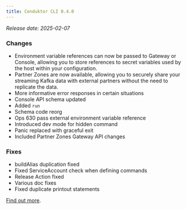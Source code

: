 ```yaml
---
title: Conduktor CLI 0.4.0
---
```


*Release date: 2025-02-07*

### Changes
- Environment variable references can now be passed to Gateway or Console, allowing you to store references to secret variables used by the host within your configuration.
- Partner Zones are now available, allowing you to securely share your streaming Kafka data with external partners without the need to replicate the data.
- More informative error responses in certain situations
- Console API schema updated 
- Added `run` 
- Schema code reorg 
- Ops 630 pass external environment variable reference 
- Introduced dev mode for hidden command
- Panic replaced with graceful exit 
- Included Partner Zones Gateway API changes 

### Fixes
- buildAlias duplication fixed 
- Fixed ServiceAccount check when defining commands 
- Release Action fixed
- Various doc fixes
- Fixed duplicate printout statements

[Find out more](https://github.com/conduktor/ctl/releases/tag/v0.4.0).
